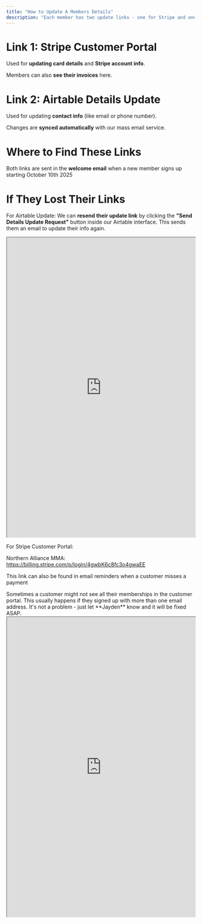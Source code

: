 ```yaml
---
title: "How to Update A Members Details"
description: "Each member has two update links - one for Stripe and one for Airtable."
---
```


# Link 1: Stripe Customer Portal

Used for **updating card details** and **Stripe account info**.

Members can also **see their invoices** here.

# Link 2: Airtable Details Update

Used for updating **contact info** (like email or phone number).

Changes are **synced automatically** with our mass email service.

# Where to Find These Links

Both links are sent in the **welcome email** when a new member signs up starting October 10th 2025

# If They Lost Their Links

For Airtable Update: We can **resend their update link** by clicking the **"Send Details Update Request"** button inside our Airtable interface. This sends them an email to update their info again.

<Frame caption="Update Member Details in Northern Alliance CRM">
  <iframe
    src="https://scribehow.com/embed/Update_Member_Details_in_Northern_Alliance_CRM__G4Gp42R2TeOsDhFvuCStwA?removeLogo=true"
    width="100%"
    height="800"
    allow="fullscreen"
    style={{ aspectRatio: "1 / 1", border: "0", minHeight: "480px", borderRadius: "8px" }}
  ></iframe>
</Frame>

For Stripe Customer Portal:

Northern Alliance MMA: https://billing.stripe.com/p/login/4gwbK6c8fc3o4gwaEE

This link can also be found in email reminders when a customer misses a payment

<Tip>
  Sometimes a customer might not see all their memberships in the customer portal. This usually happens if they signed up with more than one email address. It's not a problem - just let **Jayden** know and it will be fixed ASAP.
</Tip>

<Frame caption="How to Access The Stripe Customer Portal">
  <iframe
    src="https://scribehow.com/embed/How_to_Access_The_Stripe_Customer_Portal__rsTnz9NoRuyLc9yjAYT6sw?removeLogo=true"
    width="100%"
    height="800"
    allow="fullscreen"
    style={{ aspectRatio: "1 / 1", border: "0", minHeight: "480px", borderRadius: "8px" }}
  ></iframe>
</Frame>